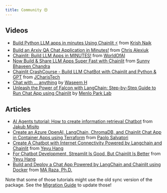 ```yaml
---
title: Community 😍
---
```


## Videos

- [Build Python LLM apps in minutes Using Chainlit ⚡️](https://www.youtube.com/watch?v=tv7rn5AsxFY) from [Krish Naik](https://twitter.com/Krishnaik06)
- [Build an Arxiv QA Chat Application in Minutes!](https://www.youtube.com/watch?v=9SBUStfCtmk) from [Chris Alexiuk](https://twitter.com/c_s_ale)
- [Chainlit: Build LLM Apps in MINUTES!](https://www.youtube.com/watch?v=rcXPq3UcxIY) from [WorldOfAI](https://www.youtube.com/@intheworldofai)
- [Now Build & Share LLM Apps Super Fast with Chainlit](https://www.youtube.com/watch?v=_S3usFpVJOM) from [Sunny Bhaveen Chandra](https://www.youtube.com/c/c17hawke)
- [Chainlit CrashCourse - Build LLM ChatBot with Chainlit and Python & GPT](https://www.youtube.com/watch?v=pqriC9OT2aY) from [JCharisTech](https://www.youtube.com/@JCharisTech)
- [Chat with ... anything](https://twitter.com/waseemhnyc/status/1665923724426502148) by [Waseem H](https://twitter.com/waseemhnyc)
- [Unleash the Power of Falcon with LangChain: Step-by-Step Guide to Run Chat App using Chainlit](https://www.youtube.com/watch?v=HG0_0lqrWs4&ab_channel=MenloParkLab) by [Menlo Park Lab](https://www.youtube.com/@menloparklab)

## Articles

- [AI Agents tutorial: How to create information retrieval Chatbot](https://lablab.ai/t/agents-retrieval-chatbot) from [Jakub Misiło](https://www.linkedin.com/in/jmisilo/)
- [Create an Azure OpenAI, LangChain, ChromaDB, and Chainlit Chat App in Container Apps using Terraform](https://techcommunity.microsoft.com/t5/fasttrack-for-azure/create-an-azure-openai-langchain-chromadb-and-chainlit-chat-app/ba-p/3885602) from [Paolo Salvatori](https://techcommunity.microsoft.com/t5/user/viewprofilepage/user-id/988334#profile)
- [Create A Chatbot with Internet Connectivity Powered by Langchain and Chainlit](https://levelup.gitconnected.com/create-a-chatbot-with-internet-connectivity-powered-by-langchain-and-chainlit-cba86f57ab2e) from [Yeyu Hang](https://medium.com/@wenbohuang0307)
- [For Chatbot Development, Streamlit Is Good, But Chainlit Is Better](https://levelup.gitconnected.com/for-chatbot-development-streamlit-is-good-but-chainlit-is-better-4112f9473a69) from [Yeyu Hang](https://medium.com/@wenbohuang0307)
- [Build and Deploy a Chat App Powered by LangChain and Chainlit using Docker](https://levelup.gitconnected.com/build-deploy-a-chat-app-powered-by-langchain-chainlit-using-docker-4f687da08625) from [MA Raza, Ph.D.](https://medium.com/gitconnected/build-deploy-a-chat-app-powered-by-langchain-chainlit-using-docker-4f687da08625)

Note that some of those tutorials might use the old sync version of the package. See the [Migration Guide](/examples/openai-sql) to update those!
